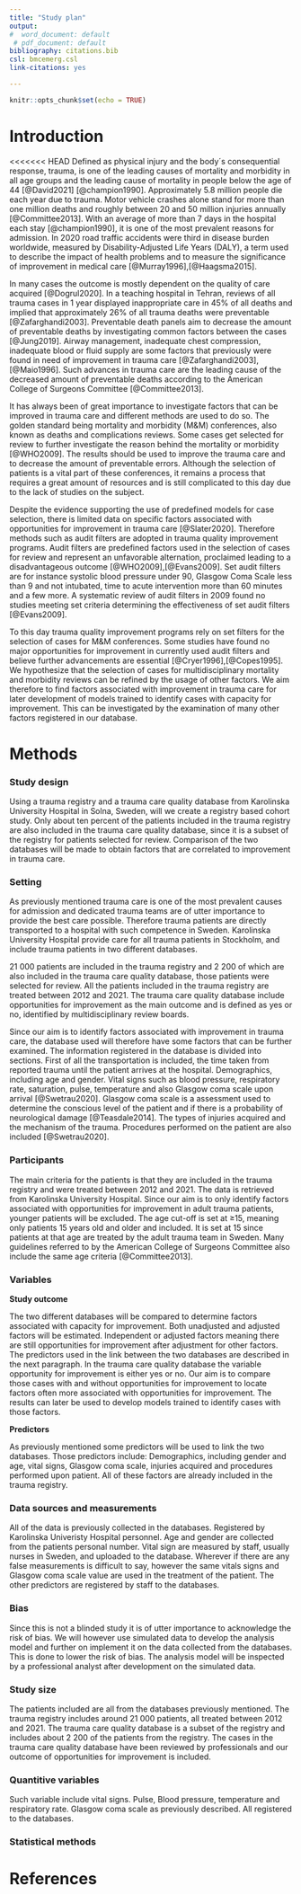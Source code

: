 ```yaml
---
title: "Study plan"
output:
#  word_document: default
 # pdf_document: default
bibliography: citations.bib
csl: bmcemerg.csl
link-citations: yes

---
```


```r
knitr::opts_chunk$set(echo = TRUE)
```

# Introduction

<<<<<<< HEAD
Defined as physical injury and the body´s consequential response, trauma, is one of the leading causes of mortality and morbidity in all age groups and the leading cause of mortality in people below the age of 44 [@David2021] [@champion1990]. Approximately 5.8 million people die each year due to trauma. Motor vehicle crashes alone stand for more than one million deaths and roughly between 20 and 50 million injuries annually [@Committee2013]. With an average of more than 7 days in the hospital each stay [@champion1990], it is one of the most prevalent reasons for admission. In 2020 road traffic accidents were third in disease burden worldwide, measured by Disability-Adjusted Life Years (DALY),  a term used to describe the impact of health problems and to measure the significance of improvement in medical care [@Murray1996],[@Haagsma2015].

In many cases the outcome is mostly dependent on the quality of care acquired [@Dogrul2020]. In a teaching hospital in Tehran, reviews of all trauma cases in 1 year displayed inappropriate care in 45% of all deaths and implied that approximately 26% of all trauma deaths were preventable [@Zafarghandi2003]. Preventable death panels aim to decrease the amount of preventable deaths by investigating common factors between the cases [@Jung2019]. Airway management, inadequate chest compression, inadequate blood or fluid supply are some factors that previously were found in need of improvement in trauma care [@Zafarghandi2003],[@Maio1996]. Such advances in trauma care are the leading cause of the decreased amount of preventable deaths according to the American College of Surgeons Committee [@Committee2013].

It has always been of great importance to investigate factors that can be improved in trauma care and different methods are used to do so. The golden standard being mortality and morbidity (M&M) conferences, also known as deaths and complications reviews. Some cases get selected for review to further investigate the reason behind the mortality or morbidity [@WHO2009]. The results should be used to improve the trauma care and to decrease the amount of preventable errors. Although the selection of patients is a vital part of these conferences, it remains a process that requires a great amount of resources and is still complicated to this day due to the lack of studies on the subject.

Despite the evidence supporting the use of predefined models for case selection, there is limited data on specific factors associated with opportunities for improvement in trauma care [@Slater2020]. Therefore methods such as audit filters are adopted in trauma quality improvement programs. Audit filters are predefined factors used in the selection of cases for review and represent an unfavorable alternation, proclaimed leading to a disadvantageous outcome [@WHO2009],[@Evans2009]. Set audit filters are for instance systolic blood pressure under 90, Glasgow Coma Scale less than 9 and not intubated, time to acute intervention more than 60 minutes and a few more. A systematic review of audit filters in 2009 found no studies meeting set criteria determining the effectiveness of set audit filters [@Evans2009]. 

To this day trauma quality improvement programs rely on set filters for the selection of cases for M&M conferences. Some studies have found no major opportunities for improvement in currently used audit filters and believe further advancements are essential [@Cryer1996],[@Copes1995]. We hypothesize that the selection of cases for multidisciplinary mortality and morbidity reviews can be refined by the usage of other factors. We aim therefore to find factors associated with improvement in trauma care for later development of models trained to identify cases with capacity for improvement. This can be investigated by the examination of many other factors registered in our database.

# Methods

### Study design

Using a trauma registry and a trauma care quality database from Karolinska University Hospital in Solna, Sweden, will we create a registry based cohort study. Only about ten percent of the patients included in the trauma registry are also included in the trauma care quality database, since it is a subset of the registry for patients selected for review. Comparison of the two databases will be made to obtain factors that are correlated to improvement in trauma care.
<!-- Skriv ut de exakta registernamnen. Undvik värderande ord likt "only". Länken mellan de två registren görs via en gemensam ID parameter men detta behöver ej vara med i study design. -->

### Setting

As previously mentioned trauma care is one of the most prevalent causes for admission and dedicated trauma teams are of utter importance to provide the best care possible. Therefore trauma patients are directly transported to a hospital with such competence in Sweden. Karolinska University Hospital provide care for all trauma patients in Stockholm, and include trauma patients in two different databases.

<!--Delar av detta stycker hör om något till introduktionen. Här räcker det med att beskriva traumasystemet i KS. Level one trauma center, direct access to a multidicsiplinary team, radiology and intervention and operation, etc etc. Lite kort om den prehospitala biten. -->

21 000 patients are included in the trauma registry and 2 200 of which are also included in the trauma care quality database, those patients were selected for review. All the patients included in the trauma registry are treated between 2012 and 2021. The trauma care quality database include opportunities for improvement as the main outcome and is defined as yes or no, identified by multidisciplinary review boards.

<!--Detta hör till participants -->

Since our aim is to identify factors associated with improvement in trauma care, the database used will therefore have some factors that can be further examined. The information registered in the database is divided into sections. First of all the transportation is included, the time taken from reported trauma until the patient arrives at the hospital. Demographics, including age and gender. Vital signs such as blood pressure, respiratory rate, saturation, pulse, temperature and also Glasgow coma scale upon arrival [@Swetrau2020]. Glasgow coma scale is a assessment used to determine the conscious level of the patient and if there is a probability of neurological damage [@Teasdale2014]. The types of injuries acquired and the mechanism of the trauma. Procedures performed on the patient are also included [@Swetrau2020].

<!--Delar är irrelevant medans vissa sajer kan användas i exv predictors -->

### Participants

The main criteria for the patients is that they are included in the trauma registry and were treated between 2012 and 2021. The data is retrieved from Karolinska University Hospital. Since our aim is to only identify factors associated with opportunities for improvement in adult trauma patients, younger patients will be excluded. The age cut-off is set at ≥15, meaning only patients 15 years old and older and included. It is set at 15 since patients at that age are treated by the adult trauma team in Sweden. Many guidelines referred to by the American College of Surgeons Committee also include the same age criteria [@Committee2013].

### Variables

**Study outcome**

The two different databases will be compared to determine factors associated with capacity for improvement. Both unadjusted and adjusted factors will be estimated. Independent or adjusted factors meaning there are still opportunities for improvement after adjustment for other factors. The predictors used in the link between the two databases are described in the next paragraph. In the trauma care quality database the variable opportunity for improvement is either yes or no. Our aim is to compare those cases with and without opportunities for improvement to locate factors often more associated with opportunities for improvement. The results can later be used to develop models trained to identify cases with those factors.

**Predictors**

As previously mentioned some predictors will be used to link the two databases. Those predictors include: Demographics, including gender and age, vital signs, Glasgow coma scale, injuries acquired and procedures performed upon patient. All of these factors are already included in the trauma registry.

### Data sources and measurements

All of the data is previously collected in the databases. Registered by Karolinska Univeristy Hospital personnel. Age and gender are collected from the patients personal number. Vital sign are measured by staff, usually nurses in Sweden, and uploaded to the database. Wherever if there are any false measurements is difficult to say, however the same vitals signs and Glasgow coma scale value are used in the treatment of the patient. The other predictors are registered by staff to the databases.

### Bias

Since this is not a blinded study it is of utter importance to acknowledge the risk of bias. We will however use simulated data to develop the analysis model and further on implement it on the data collected from the databases. This is done to lower the risk of bias. The analysis model will be inspected by a professional analyst after development on the simulated data.

### Study size

The patients included are all from the databases previously mentioned. The trauma registry includes around 21 000 patients, all treated between 2012 and 2021. The trauma care quality database is a subset of the registry and includes about 2 200 of the patients from the registry. The cases in the trauma care quality database have been reviewed by professionals and our outcome of opportunities for improvement is included. 

### Quantitive variables

Such variable include vital signs. Pulse, Blood pressure, temperature and respiratory rate. Glasgow coma scale as previously described. All registered to the databases.

### Statistical methods



# References

